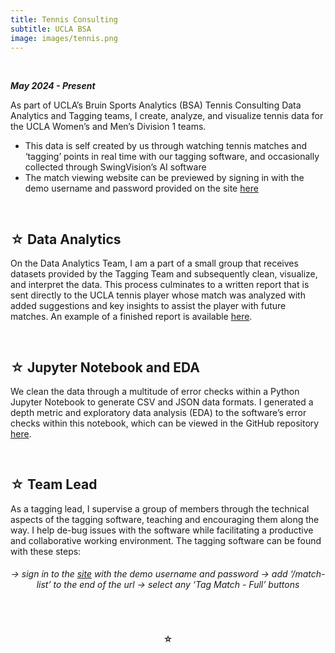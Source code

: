 ```yaml
---
title: Tennis Consulting
subtitle: UCLA BSA
image: images/tennis.png
---
```

\

***May 2024 - Present***

As part of UCLA's Bruin Sports Analytics (BSA) Tennis Consulting Data Analytics and Tagging teams, I create, analyze, and visualize tennis data for the UCLA Women's and Men's Division 1 teams.

- This data is self created by us through watching tennis matches and 'tagging' points in real time with our tagging software, and occasionally collected through SwingVision's AI software
- The match viewing website can be previewed by signing in with the demo username and password provided on the site [here](https://match-manager-xi.vercel.app)

\

## <span>&#9734;</span> Data Analytics

On the Data Analytics Team, I am a part of a small group that receives datasets provided by the Tagging Team and subsequently clean, visualize, and interpret the data. This process culminates to a written report that is sent directly to the UCLA tennis player whose match was analyzed with added suggestions and key insights to assist the player with future matches. An example of a finished report is available [here](/BSA Tennis Report.pdf).

\

## <span>&#9734;</span> Jupyter Notebook and EDA

We clean the data through a multitude of error checks within a Python Jupyter Notebook to generate CSV and JSON data formats. I generated a depth metric and exploratory data analysis (EDA) to the software’s error checks within this notebook, which can be viewed in the GitHub repository [here](https://github.com/bruin-tennis-consulting/swingvision/blob/main/STP_2-24-25.ipynb).

\

## <span>&#9734;</span> Team Lead

As a tagging lead, I supervise a group of members through the technical aspects of the tagging software, teaching and encouraging them along the way. I help de-bug issues with the software while facilitating a productive and collaborative working environment.  The tagging software can be found with these steps: 

###### &rarr; sign in to the [site](https://match-manager-xi.vercel.app) with the demo username and password &rarr; add '/match-list'  to the end of the url &rarr; select any 'Tag Match - Full' buttons {style="text-align: center;"}

\

#### <span>&#9734;</span> {style="text-align: center;"}
